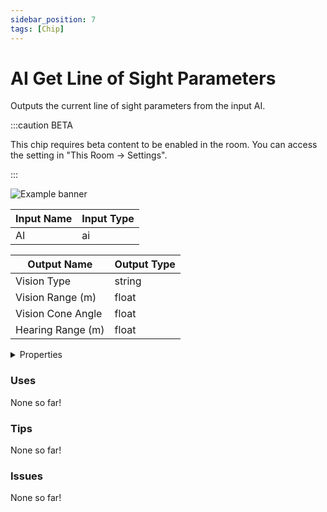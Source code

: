 ```yaml
---
sidebar_position: 7
tags: [Chip]
---
```


# AI Get Line of Sight Parameters

Outputs the current line of sight parameters from the input AI.

:::caution BETA

This chip requires beta content to be enabled in the room. You can access the setting in "This Room -> Settings".

:::

![Example banner](./assets/3edc785f-46ef-4f30-b101-a07126d3a370.svg)

| Input Name | Input Type |
|-----------|-----------|
| AI | ai |

| Output Name | Output Type |
|-----------|-----------|
| Vision Type | string |
| Vision Range (m) | float |
| Vision Cone Angle | float |
| Hearing Range (m) | float |


<details>
  <summary>Properties</summary>
  <div>
    <div>
    <table>
      <thead>
        <tr>
          <th>Is beta required?</th>
          <th>✅</th>
        </tr>
        <tr>
          <th>Is this chip a trolling risk?</th>
          <th>❌</th>
        </tr>
        <tr>
          <th>Chip UUID</th>
          <th>3edc785f-46ef-4f30-b101-a07126d3a370</th>
        </tr>
      </thead>
    </table>
    </div>
  </div>
</details>

### Uses

None so far!

### Tips

None so far!

### Issues

None so far!